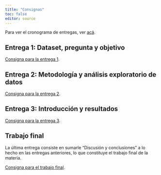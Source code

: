 ```yaml
---
title: "Consignas"
toc: false
editor: source
---
```


Para ver el cronograma de entregas, ver [acá](cronograma.html).

## Entrega 1: Dataset, pregunta y objetivo

[Consigna para la entrega 1](https://docs.google.com/document/d/1E2rBm_2dAjPB-EQmq1EpLmFURxjKpXm9iBB68TltUaI/edit?usp=sharing).

## Entrega 2: Metodología y análisis exploratorio de datos

[Consigna para la entrega 2](https://docs.google.com/document/d/1_R6d-TOmjSYvMdZp6aGVxJs_8F87zkOL1kLAOxGepiI/edit?usp=sharing).

## Entrega 3: Introducción y resultados

[Consigna para la entrega 3](https://docs.google.com/document/d/1mwHluEmoArvED6eXRTp8n43CVxYSZRtykygXBbe7FBk/edit?usp=sharing).

## Trabajo final

La última entrega consiste en sumarle "Discusión y conclusiones" a lo hecho en las entregas anteriores, lo que constituye el trabajo final de la materia.

[Consigna para el trabajo final](https://docs.google.com/document/d/1b_dq6vqPHRfhvn9gjva1xn2Ttn09uOW6bm6y2L5i22U/edit?usp=sharing).


